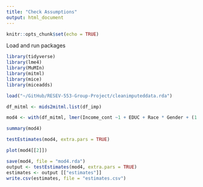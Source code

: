 ```yaml
---
title: "Check Assumptions"
output: html_document
---
```


```r
knitr::opts_chunk$set(echo = TRUE)
```

Load and run packages
```r

library(tidyverse)
library(lme4)
library(MuMIn)
library(mitml)
library(mice)
library(miceadds)
```

```r
load("~/GitHub/RESEV-553-Group-Project/cleanimputeddata.rda")

df_mitml <- mids2mitml.list(df_imp)

```

```r

mod4 <- with(df_mitml, lmer(Income_cont ~1 + EDUC + Race * Gender + (1| Region_hlm)))

```

```r
summary(mod4)

testEstimates(mod4, extra.pars = TRUE)

```

```r

plot(mod4[[2]])

```
```r

save(mod4, file = "mod4.rda")
output <- testEstimates(mod4, extra.pars = TRUE)
estimates <- output [["estimates"]]
write.csv(estimates, file = "estimates.csv")


```

